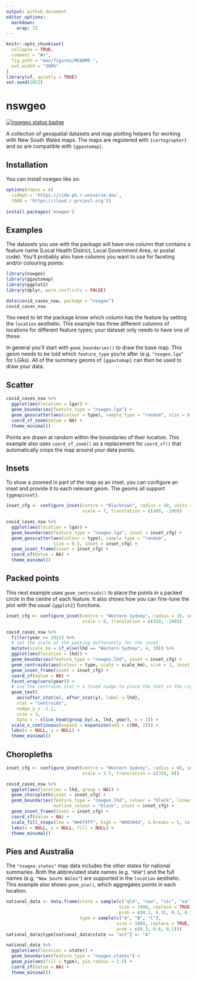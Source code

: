 ```yaml
---
output: github_document
editor_options: 
  markdown: 
    wrap: 72
---
```


<!-- README.md is generated from README.Rmd. Please edit that file -->

```r
knitr::opts_chunk$set(
  collapse = TRUE,
  comment = "#>",
  fig.path = "man/figures/README-",
  out.width = "100%"
)
library(sf, quietly = TRUE)
set.seed(2022)
```

# nswgeo

<!-- badges: start -->
[![nswgeo status badge](https://cidm-ph.r-universe.dev/badges/nswgeo)](https://cidm-ph.r-universe.dev)
<!-- badges: end -->

A collection of geospatial datasets and map plotting helpers for working
with New South Wales maps. The maps are registered with `{cartographer}` and so
are compatible with `{ggautomap}`.

## Installation

You can install nswgeo like so:

``` r
options(repos = c(
  cidmph = 'https://cidm-ph.r-universe.dev',
  CRAN = 'https://cloud.r-project.org'))
  
install.packages('nswgeo')
```

## Examples

The datasets you use with the package will have one column that contains
a feature name (Local Health District, Local Government Area, or postal
code). You'll probably also have columns you want to use for faceting
and/or colouring points:

```r
library(nswgeo)
library(ggautomap)
library(ggplot2)
library(dplyr, warn.conflicts = FALSE)

data(covid_cases_nsw, package = "nswgeo")
covid_cases_nsw
```

You need to let the package know which column has the feature by setting
the `location` aesthetic. This example has three different columns of locations
for different feature types; your dataset only needs to have one of these.

In general you'll start with `geom_boundaries()` to draw the base map. This geom
needs to be told which `feature_type` you're after (e.g. `"nswgeo.lga"` for LGAs).
All of the summary geoms of `{ggautomap}` can then be used to draw your data.

## Scatter

```r
covid_cases_nsw %>%
  ggplot(aes(location = lga)) +
  geom_boundaries(feature_type = "nswgeo.lga") +
  geom_geoscatter(aes(colour = type), sample_type = "random", size = 0.5) +
  coord_sf_zoom(datum = NA) +
  theme_minimal()
```

Points are drawn at random within the boundaries of their location.
This example also uses `coord_sf_zoom()` as a replacement for `coord_sf()` that
automatically crops the map around your data points.


## Insets

To show a zoomed in part of the map as an inset, you can configure an inset and
provide it to each relevant geom. The geoms all support `{ggmapinset}`.

```r
inset_cfg <- configure_inset(centre = "Blacktown", radius = 40, units = "km",
                             scale = 7, translation = c(400, -100))

covid_cases_nsw %>%
  ggplot(aes(location = lga)) +
  geom_boundaries(feature_type = "nswgeo.lga", inset = inset_cfg) +
  geom_geoscatter(aes(colour = type), sample_type = "random",
                  size = 0.5, inset = inset_cfg) +
  geom_inset_frame(inset = inset_cfg) +
  coord_sf(datum = NA) +
  theme_minimal()
```

## Packed points

This next example uses `geom_centroids()` to place the points in a
packed circle in the centre of each feature. It also shows how you can
fine-tune the plot with the usual `{ggplot2}` functions.

```r
inset_cfg <- configure_inset(centre = "Western Sydney", radius = 35, units = "km",
                             scale = 8, translation = c(450, -100))

covid_cases_nsw %>%
  filter(year >= 2021) %>%
  # set the scale of the packing differently for the inset
  mutate(scale_km = if_else(lhd == "Western Sydney", 4, 30)) %>%
  ggplot(aes(location = lhd)) +
  geom_boundaries(feature_type = "nswgeo.lhd", inset = inset_cfg) +
  geom_centroids(aes(colour = type, scale = scale_km), size = 1, inset = inset_cfg) +
  geom_inset_frame(inset = inset_cfg) +
  coord_sf(datum = NA) +
  facet_wrap(vars(year)) +
  # use the centroids stat + a fixed nudge to place the text in the right area
  geom_text(
    aes(after_stat(x), after_stat(y), label = lhd),
    stat = "centroids",
    nudge_y = -1.2,
    size = 3,
    data = ~ slice_head(group_by(.x, lhd, year), n = 1)) +
  scale_x_continuous(expand = expansion(add = c(NA, 2))) +
  labs(x = NULL, y = NULL) +
  theme_minimal()
```

## Choropleths

```r
inset_cfg <- configure_inset(centre = "Western Sydney", radius = 60, units = "km",
                             scale = 3.5, translation = c(350, 0))

covid_cases_nsw %>%
  ggplot(aes(location = lhd, group = NA)) +
  geom_choropleth(inset = inset_cfg) +
  geom_boundaries(feature_type = "nswgeo.lhd", colour = "black", linewidth = 0.1,
                  outline_colour = "black", inset = inset_cfg) +
  geom_inset_frame(inset = inset_cfg) +
  coord_sf(datum = NA) +
  scale_fill_steps(low = "#e6f9ff", high = "#00394d", n.breaks = 5, na.value = "white") +
  labs(x = NULL, y = NULL, fill = NULL) +
  theme_minimal()
```

## Pies and Australia

The `"nswgeo.states"` map data includes the other states for national summaries.
Both the abbreviated state names (e.g. `"NSW"`) and the full names (e.g.
`"New South Wales"`) are supported in the `location` aesthetic.
This example also shows `geom_pie()`, which aggregates points in each location.

```r
national_data <- data.frame(state = sample(c("qld", "nsw", "vic", "sa", "act"),
                                           size = 1000, replace = TRUE,
                                           prob = c(0.2, 0.35, 0.3, 0.1, 0.05)),
                            type = sample(c("A", "B", "C"),
                                          size = 1000, replace = TRUE,
                                          prob = c(0.3, 0.6, 0.1)))
national_data$type[national_data$state == "act"] <- "A"

national_data %>%
  ggplot(aes(location = state)) +
  geom_boundaries(feature_type = "nswgeo.states") +
  geom_pie(aes(fill = type), pie_radius = 1.5) +
  coord_sf(datum = NA) +
  theme_minimal()
```
